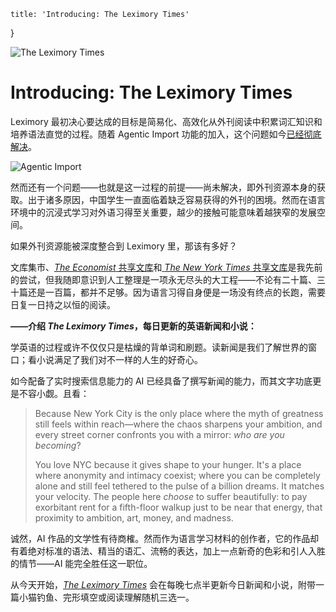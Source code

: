     title: 'Introducing: The Leximory Times'
}

![The Leximory Times](/the-leximory-times/cover.webp)

# Introducing: The Leximory Times

Leximory 最初决心要达成的目标是简易化、高效化从外刊阅读中积累词汇知识和培养语法直觉的过程。随着 Agentic Import 功能的加入，这个问题如今[已经](/blog/from-memorisation-to-acquisition)[彻底](blog/ios-shortcuts)[解决](/blog/ai-agent)。

![Agentic Import](/the-leximory-times/agentic-import.webp)

然而还有一个问题——也就是这一过程的前提——尚未解决，即外刊资源本身的获取。出于诸多原因，中国学生一直面临着缺乏容易获得的外刊的困境。然而在语言环境中的沉浸式学习对外语习得至关重要，越少的接触可能意味着越狭窄的发展空间。

如果外刊资源能被深度整合到 Leximory 里，那该有多好？

文库集市、[*The Economist* 共享文库](/library/A4vYdYyh7omn)和[ *The New York Times* 共享文库](/library/4c33b971)是我先前的尝试，但我随即意识到人工整理是一项永无尽头的大工程——不论有二十篇、三十篇还是一百篇，都并不足够。因为语言习得自身便是一场没有终点的长跑，需要日复一日持之以恒的阅读。

**——介绍 *The Leximory Times*，每日更新的英语新闻和小说：**

学英语的过程或许不仅仅只是枯燥的背单词和刷题。读新闻是我们了解世界的窗口；看小说满足了我们对不一样的人生的好奇心。

如今配备了实时搜索信息能力的 AI 已经具备了撰写新闻的能力，而其文字功底更是不容小觑。且看：

> Because New York City is the only place where the myth of greatness still feels within reach—where the chaos sharpens your ambition, and every street corner confronts you with a mirror: _who are you becoming_?
>
> You love NYC because it gives shape to your hunger. It's a place where anonymity and intimacy coexist; where you can be completely alone and still feel tethered to the pulse of a billion dreams. It matches your velocity. The people here _choose_ to suffer beautifully: to pay exorbitant rent for a fifth-floor walkup just to be near that energy, that proximity to ambition, art, money, and madness.

诚然，AI 作品的文学性有待商榷。然而作为语言学习材料的创作者，它的作品却有着绝对标准的语法、精当的语汇、流畅的表达，加上一点新奇的色彩和引人入胜的情节——AI 能完全胜任这一职位。

从今天开始，[*The Leximory Times*](/times) 会在每晚七点半更新今日新闻和小说，附带一篇小猫钓鱼、完形填空或阅读理解随机三选一。